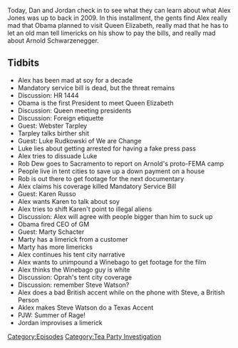 {{DEFAULTSORT:
    #_EPISODE_0240:March 30-31, 2009
}}{{Episode
    | title             = March 30-31, 2009
    | caption           = [https://knowledgefight.libsyn.com/knowledge-fight-march-30-31-2009 Listen to this episode on Libsyn]
    | episodeNumber     = 240
    | length            = 01:31:19
    | airDate           = December 17, 2018
    | coverageStartDate = March 30, 2009
    | coverageEndDate   = March 31, 2009
    | episodeType       = [[:Category:Tea Party Investigation|Tea Party Investigation]]
    | appearance        = [[Webster Tarpley]], [[Luke Rudkowski]], [[Rob Dew]], [[Arnold Schwarzenegger]], [[Karen Russo]], [[Marty Schacter]], [[Steve Watson]], [[Paul Joseph Watson]]
    | beverage          = Mountain Dew Kickstart Blueberry Pomegranate
    | previousEpisode   = [[239: December 12-13, 2018]]
    | nextEpisode       = [[241: Larry Gets Coached]]
}}

{{Stub}}

Today, Dan and Jordan check in to see what they can learn about what Alex Jones was up to back in 2009. In this installment, the gents find Alex really mad that Obama planned to visit Queen Elizabeth, really mad that he has to let an old man tell limericks on his show to pay the bills, and really mad about Arnold Schwarzenegger.

==Tidbits==

*Alex has been mad at soy for a decade
*Mandatory service bill is dead, but the threat remains
*Discussion: HR 1444
*Obama is the first President to meet Queen Elizabeth
*Discussion: Queen meeting presidents
*Discussion: Foreign etiquette
*Guest: Webster Tarpley
*Tarpley talks birther shit
*Guest: Luke Rudkowski of We are Change
*Luke lies about getting arrested for having a fake press pass
*Alex tries to dissuade Luke
*Rob Dew goes to Sacramento to report on Arnold's proto-FEMA camp
*People live in tent cities to save up a down payment on a house
*Rob is out there to get footage for the next documentary
*Alex claims his coverage killed Mandatory Service Bill
*Guest: Karen Russo
*Alex wants Karen to talk about soy
*Alex tries to shift Karen't point to illegal aliens
*Discussion: Alex will agree with people bigger than him to suck up
*Obama fired CEO of GM
*Guest: Marty Schacter
*Marty has a limerick from a customer
*Marty has more limericks
*Alex continues his tent city narrative
*Alex wants to unimpound a Winebago to get footage for the film
*Alex thinks the Winebago guy is white
*Discussion: Oprah's tent city coverage
*Discussion: remember Steve Watson?
*Alex does a bad British accent while on the phone with Steve, a British Person
*Aklex makes Steve Watson do a Texas Accent
*PJW: Summer of Rage!
*Jordan improvises a limerick

[[Category:Episodes]]
[[Category:Tea Party Investigation]]
